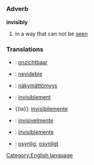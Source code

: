 =={{en}}==
[[Category:English language]]
===Adverb===
'''invisibly'''
# in a way that can not be [[see]]n
===Translations===
*{{nl}}: [[onzichtbaar]]
*{{eo}}: [[nevideble]]
*{{fi}}: [[näkymättömyys]]
*{{fr}}: [[invisiblement]]
*{{ia}]: [[invisibilemente]]
*{{pt}}: [[invisivelmente]]
*{{es}}: [[invisiblemente]]
*{{sv}}: [[osynlig]], [[osynligt]]